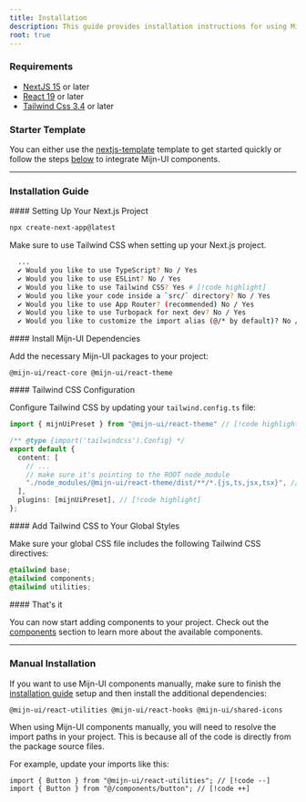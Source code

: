 ```yaml
---
title: Installation
description: This guide provides installation instructions for using Mijn-UI components manually and via npm packages.
root: true
---
```


<Alert 
  color="warning"
  title="Beta Notice"
  description="Currently, we provide only one installation option: Next.js integration."
/>


### Requirements

- [NextJS 15](https://nextjs.org) or later
- [React 19](https://react.dev) or later
- [Tailwind Css 3.4](https://tailwindcss.com/) or later

### Starter Template

You can either use the [nextjs-template](https://github.com/mijn-ui/nextjs-template/tree/npm) template to get started quickly or follow the steps [below](#installation-guide) to integrate Mijn-UI components.

---

### Installation Guide

<Steps>
  <Step>
  #### Setting Up Your Next.js Project

  ```bash title="bash"
  npx create-next-app@latest
  ```

  Make sure to use Tailwind CSS when setting up your Next.js project.

  ```bash title="bash"
    ...
    ✔ Would you like to use TypeScript? No / Yes
    ✔ Would you like to use ESLint? No / Yes
    ✔ Would you like to use Tailwind CSS? Yes # [!code highlight]
    ✔ Would you like your code inside a `src/` directory? No / Yes
    ✔ Would you like to use App Router? (recommended) No / Yes
    ✔ Would you like to use Turbopack for next dev? No / Yes
    ✔ Would you like to customize the import alias (@/* by default)? No / Yes
  ```
  </Step>

  <Step>
  #### Install Mijn-UI Dependencies

  Add the necessary Mijn-UI packages to your project:

  ```package-install
  @mijn-ui/react-core @mijn-ui/react-theme
  ```
  </Step>

  <Step>
  #### Tailwind CSS Configuration

  Configure Tailwind CSS by updating your `tailwind.config.ts` file:

  ```ts title="tailwind.config.ts"
  import { mijnUiPreset } from "@mijn-ui/react-theme" // [!code highlight]

  /** @type {import('tailwindcss').Config} */
  export default {
    content: [
      // ...
      // make sure it's pointing to the ROOT node_module
      "./node_modules/@mijn-ui/react-theme/dist/**/*.{js,ts,jsx,tsx}", // [!code highlight]
    ],
    plugins: [mijnUiPreset], // [!code highlight]
  };
  ```
  </Step>

  <Step>
  #### Add Tailwind CSS to Your Global Styles

  Make sure your global CSS file includes the following Tailwind CSS directives:

  ```css title="global.css"
  @tailwind base;
  @tailwind components;
  @tailwind utilities;
  ```
  </Step>

  <Step>
  #### That's it

  You can now start adding components to your project. Check out the [components](/docs/components/accordion) section to learn more about the available components.
  </Step>
</Steps>

---

### Manual Installation

If you want to use Mijn-UI components manually, make sure to finish the [installation guide](#installation-guide) setup and then install the additional dependencies:


```package-install
@mijn-ui/react-utilities @mijn-ui/react-hooks @mijn-ui/shared-icons
```

When using Mijn-UI components manually, you will need to resolve the import paths in your project. This is because all of the code is directly from the package source files.

For example, update your imports like this:

```tsx
import { Button } from "@mijn-ui/react-utilities"; // [!code --]
import { Button } from "@/components/button"; // [!code ++]
```